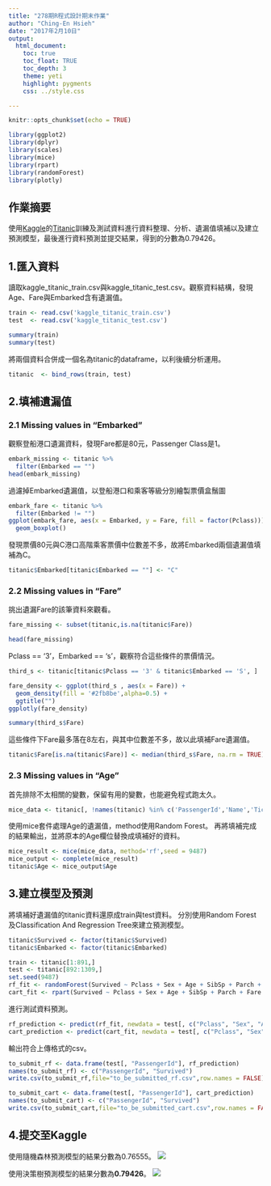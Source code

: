 ```yaml
---
title: "278期R程式設計期末作業"
author: "Ching-En Hsieh"
date: "2017年2月10日"
output:
  html_document:
    toc: true
    toc_float: TRUE
    toc_depth: 3
    theme: yeti
    highlight: pygments
    css: ../style.css

---
```


```r
knitr::opts_chunk$set(echo = TRUE)
```

```R
library(ggplot2)
library(dplyr)
library(scales)
library(mice)
library(rpart)
library(randomForest)
library(plotly)
```

## 作業摘要

使用[Kaggle](https://www.kaggle.com)的[Titanic](https://www.kaggle.com/c/titanic)訓練及測試資料進行資料整理、分析、遺漏值填補以及建立預測模型，最後進行資料預測並提交結果，得到的分數為0.79426。

## 1.匯入資料

讀取kaggle_titanic_train.csv與kaggle_titanic_test.csv。觀察資料結構，發現Age、Fare與Embarked含有遺漏值。
``` R
train <- read.csv('kaggle_titanic_train.csv')
test  <- read.csv('kaggle_titanic_test.csv')
```

``` R
summary(train)
summary(test)
```

將兩個資料合併成一個名為titanic的dataframe，以利後續分析運用。
```R
titanic  <- bind_rows(train, test)
```

## 2.填補遺漏值

### 2.1 Missing values in "Embarked"

觀察登船港口遺漏資料，發現Fare都是80元，Passenger Class是1。
```R
embark_missing <- titanic %>%
  filter(Embarked == "")
head(embark_missing)
```

過濾掉Embarked遺漏值，以登船港口和乘客等級分別繪製票價盒鬚圖
```R
embark_fare <- titanic %>%
  filter(Embarked != "")
ggplot(embark_fare, aes(x = Embarked, y = Fare, fill = factor(Pclass))) +
  geom_boxplot()
```

發現票價80元與C港口高階乘客票價中位數差不多，故將Embarked兩個遺漏值填補為C。
```R
titanic$Embarked[titanic$Embarked == ""] <- "C"
```

### 2.2 Missing values in "Fare"

挑出遺漏Fare的該筆資料來觀看。
```R
fare_missing <- subset(titanic,is.na(titanic$Fare))
```
```R
head(fare_missing)
```

Pclass == '3'，Embarked == 's'，觀察符合這些條件的票價情況。
```R
third_s <- titanic[titanic$Pclass == '3' & titanic$Embarked == 'S', ]
```
```R
fare_density <- ggplot(third_s , aes(x = Fare)) + 
  geom_density(fill = '#2fb8be',alpha=0.5) + 
  ggtitle("")
ggplotly(fare_density)
```
```R
summary(third_s$Fare)
```

這些條件下Fare最多落在8左右，與其中位數差不多，故以此填補Fare遺漏值。
```R
titanic$Fare[is.na(titanic$Fare)] <- median(third_s$Fare, na.rm = TRUE)
```

### 2.3 Missing values in "Age"

首先排除不太相關的變數，保留有用的變數，也能避免程式跑太久。
```R
mice_data <- titanic[, !names(titanic) %in% c('PassengerId','Name','Ticket','Cabin','Survived')]
```

使用mice套件處理Age的遺漏值，method使用Random Forest。
再將填補完成的結果輸出，並將原本的Age欄位替換成填補好的資料。
```R
mice_result <- mice(mice_data, method='rf',seed = 9487)
mice_output <- complete(mice_result)
titanic$Age <- mice_output$Age
```

## 3.建立模型及預測

將填補好遺漏值的titanic資料還原成train與test資料。
分別使用Random Forest及Classification And Regression Tree來建立預測模型。
```R
titanic$Survived <- factor(titanic$Survived)
titanic$Embarked <- factor(titanic$Embarked)
```
```R
train <- titanic[1:891,]
test <- titanic[892:1309,]
set.seed(9487)
rf_fit <- randomForest(Survived ~ Pclass + Sex + Age + SibSp + Parch + Fare + Embarked , data = train, ntree = 200)
cart_fit <- rpart(Survived ~ Pclass + Sex + Age + SibSp + Parch + Fare + Embarked, data = train, method = "class")
```

進行測試資料預測。
```R
rf_prediction <- predict(rf_fit, newdata = test[, c("Pclass", "Sex", "Age", "SibSp", "Parch", "Fare", "Embarked")])
cart_prediction <- predict(cart_fit, newdata = test[, c("Pclass", "Sex", "Age", "SibSp", "Parch", "Fare", "Embarked")],type = "class")
```

輸出符合上傳格式的csv。
```R
to_submit_rf <- data.frame(test[, "PassengerId"], rf_prediction)
names(to_submit_rf) <- c("PassengerId", "Survived")
write.csv(to_submit_rf,file="to_be_submitted_rf.csv",row.names = FALSE)
```
```R
to_submit_cart <- data.frame(test[, "PassengerId"], cart_prediction)
names(to_submit_cart) <- c("PassengerId", "Survived")
write.csv(to_submit_cart,file="to_be_submitted_cart.csv",row.names = FALSE)
```

## 4.提交至Kaggle

使用隨機森林預測模型的結果分數為0.76555。
![](kaggle_rf_predict.JPG)　　　　

使用決策樹預測模型的結果分數為**0.79426**。
![](kaggle_my_score.JPG)